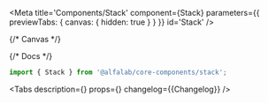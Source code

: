 

<Meta
    title='Components/Stack'
    component={Stack}
    parameters={{ previewTabs: { canvas: { hidden: true } } }}
    id='Stack'
/>

{/* Canvas */}

<Story name='Stack'>
    <div />
</Story>

{/* Docs */}

<ComponentHeader
    name='Stack'
/>

```jsx
import { Stack } from '@alfalab/core-components/stack';
```

<Tabs
    description={<Description />}
    props={<ArgsTable of={StackTS} />}
    changelog={<Markdown>{Changelog}</Markdown>}
/>
